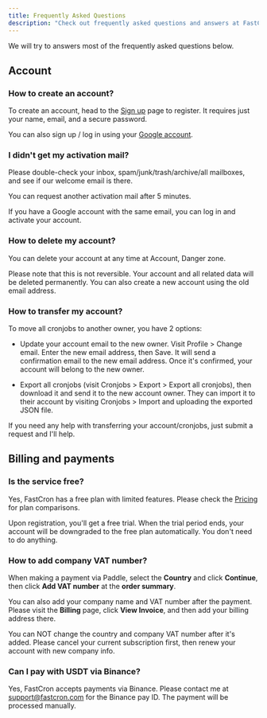 ```yaml
---
title: Frequently Asked Questions
description: "Check out frequently asked questions and answers at FastCron."
---
```


We will try to answers most of the frequently asked questions below.

## Account
### How to create an account?
To create an account, head to the [Sign up](https://app.fastcron.com/signup) page to register. It requires just your name, email, and a secure password.

You can also sign up / log in using your [Google account](https://app.fastcron.com/connect/google).

### I didn't get my activation mail?
Please double-check your inbox, spam/junk/trash/archive/all mailboxes, and see if our welcome email is there.

You can request another activation mail after 5 minutes.

If you have a Google account with the same email, you can log in and activate your account.

### How to delete my account?
You can delete your account at any time at Account, Danger zone.

Please note that this is not reversible. Your account and all related data will be deleted permanently. You can also create a new account using the old email address.

### How to transfer my account?
To move all cronjobs to another owner, you have 2 options:

- Update your account email to the new owner. Visit Profile > Change email. Enter the new email address, then Save. It will send a confirmation email to the new email address. Once it's confirmed, your account will belong to the new owner.

- Export all cronjobs (visit Cronjobs > Export > Export all cronjobs), then download it and send it to the new account owner. They can import it to their account by visiting Cronjobs > Import and uploading the exported JSON file.

If you need any help with transferring your account/cronjobs, just submit a request and I'll help.

## Billing and payments
### Is the service free?
Yes, FastCron has a free plan with limited features. Please check the [Pricing](/pricing) for plan comparisons.

Upon registration, you'll get a free trial. When the trial period ends, your account will be downgraded to the free plan automatically. You don't need to do anything.

### How to add company VAT number?
When making a payment via Paddle, select the **Country** and click **Continue**,
then click **Add VAT number** at the **order summary**.

You can also add your company name and VAT number after the payment.
Please visit the **Billing** page, click **View Invoice**, and then add your billing address there.

You can NOT change the country and company VAT number after it's added.
Please cancel your current subscription first, then renew your account with new company info.

### Can I pay with USDT via Binance?
Yes, FastCron accepts payments via Binance. Please contact me at support@fastcron.com for the Binance pay ID. The payment will be processed manually.

